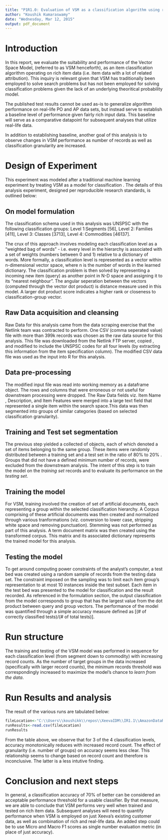 ```yaml
---
title: "P1R1.0: Evaluation of VSM as a classification algorithm using rich item  data"
author: "Koushik Kumaraswamy"
date: "Wednesday, Mar 12, 2015"
output: pdf_document
---
```


# Introduction
In this report, we  evaluate the suitability and performance of the Vector Space Model, (referred to as VSM henceforth), as an item classification algorithm operating on  rich item data (i.e. item data with a lot of related attribution). This inquiry is relevant given that  VSM has traditionally been employed to solve  search problems but has not been employed for solving classification problems given the lack of an underlying theoritical  probability model.  

The published test results cannot be used as-is to generalize algorithm performance on real-life PO and AP data sets, but instead serve to  establish a baseline level of performance  given fairly rich input data. This baseline will serve as a comparative datapoint for subsequent analyses that utilize real-life data. 

In addition to establishing baseline, another goal of this analysis is to observe changes in VSM  performance as number of records as well as  classification granularity are increased. 

# Design of Experiment
This  experiment was modeled after a traditional machine learning experiment  by treating VSM as a model for classification .  The details of this analysis experiment, designed per reproducible research standards, is outlined below: 

## On model formulation
The classification schema used in this analysis was UNSPSC with the following classification groups: Level 1:Segments [56], Level 2: Families [411], Level 3: Classes [3713], Level 4: Commodities [46137]. 

The crux of this approach involves modeling each classification level as a "weighted bag of words" - i.e.  every level in the hierarchy is associated with a set of weights (numbers between 0 and 1) relative to a dictionary of words. More formally, a classification level is represented as a vector within n-dimensional vector space, where n is the number of words in the learned dictionary. The classification problem is then solved by representing a incoming new item (query) as another point in N-D space and assigning it to its  "nearest neighbour". The angular seperation between the vectors (computed through the vector dot product) is  distance measure used in this model. A larger dot product score indicates a higher rank or closeness to classification-group vector. 

## Raw Data acquisition and cleansing
Raw Data  for this analysis came from the data scraping exercise that the Netlink team was contracted to perform. One CSV (comma seperated value) file with more than 399k records was chosen as the raw data source for this analysis. This file 
was  downloaded from the Netlink FTP server, copied ,  and modified to include the UNSPSC codes for all four levels (by extracting this information from the item specification column).  The modified CSV data file was used as the input into R for this analysis. 

## Data pre-processing
The modified input file was read into working memory as a dataframe object. The rows and columns that  were  erroneous or not useful for downstream processing were dropped. The Raw Data fields viz. Item Name , Description, and Item Features were merged into a large text field that represented a single item within the search space.This data was then segmented into groups of similar categories (based on  selected classification granularity).


## Training and Test set segmentation
The previous step yielded a collected of objects, each of which denoted a set of items belonging to the same group. These items  were  randomly distributed  between a training set and a test set in the ratio of 80% to 20% . Groups that did not have a defined minimum number of records,  were excluded from the downstream analysis. The intent of this step is to train the model on the *training set* records and to evaluate its performance on the *testing set*.


## Training the model 
For VSM, training involved the creation of set of artificial documents, each representing a group within the selected classification hierarchy. A Corpus comprising of these artificial documents was then  created and normalized through various tranformations (viz. conversion to lower case, stripping white space and removing punctuation). Stemming was not performed as part of this analysis. A term document matrix was then created using the  transformed corpus. This matrix and its associated dictionary represents the trained model for this analysis.

## Testing the model
To get around computing power constraints of the analyst's computer, a test bed was created using a random sample of records from the testing data set. The constraint imposed on the sampling was to limit each item group's  representation to at most 10 instances inside the test subset. Each item in the test bed was presented to the model for classification and the result  recorded. As referenced in the formulation section, the output classification from the model corresponds to group that has the largest value from the dot product between query and group vectors. The performance of the model was quantified through a simple accuracy measure defined as [(# of correctly classified tests)/(# of total tests)]. 

# Run structure
The training and testing of the VSM model was performed in sequence for each classification level (from segment down to commodity) with increasing record counts. As the number of target groups in the data increased (specifically with larger record counts), the minimum  records threshold was correspondingly increased to maximize the  model's chance to *learn from the data*. 

# Run Results and analysis
The result of the various runs are tabulated below:

```r

fileLocation<-"C:\\Users\\koushikk\\repos\\XeevaIDM\\IR1.1\\AmazonDataRunBook.csv"
runResults<-read.csv(fileLocation)
runResults

```


From the table above, we observe that for 3 of the 4 classification levels, accuracy monotonically reduces with increased record count. The effect of granularity (i.e. number of groups) on accuracy seems less clear. This relationship seems to change based on record count and therefore is inconclusive. The latter is a less intutive finding. 

# Conclusion and next steps
In general, a classification accuracy of 70% of better can be considered an acceptable performance threshold for a usable classifier. By that measure, we are able to conclude that VSM performs very well when trained and tested on rich item data. Subsequent analyses will need to quantify performance when VSM is employed on  just Xeeva's existing customer data, as well as combination of rich and real-life data. An added step could  be to use Micro and Macro F1 scores as single number evaluation metric (in place of just accuracy).